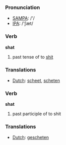 === Pronunciation ===
*[[w:SAMPA|SAMPA]]: /'/
*[[w:IPA|IPA]]: /'ʃæt/

=== Verb ===

'''shat'''

# past tense of to [[shit]]

=== Translations ===
*[[Dutch]]: [[scheet]], [[scheten]]

=== Verb ===

'''shat'''

# past participle of to shit

=== Translations ===
*[[Dutch]]: [[gescheten]]